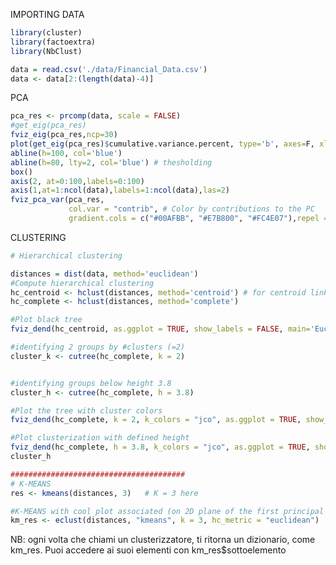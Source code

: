 IMPORTING DATA

```r

library(cluster)
library(factoextra)
library(NbClust)

data = read.csv('./data/Financial_Data.csv')
data <- data[2:(length(data)-4)]
```



PCA

```r
pca_res <- prcomp(data, scale = FALSE)
#get_eig(pca_res)
fviz_eig(pca_res,ncp=30)
plot(get_eig(pca_res)$cumulative.variance.percent, type='b', axes=F, xlab='n', ylab='cumulative PVE', ylim=c(0,100))
abline(h=100, col='blue')
abline(h=80, lty=2, col='blue') # thesholding
box()
axis(2, at=0:100,labels=0:100)
axis(1,at=1:ncol(data),labels=1:ncol(data),las=2)
fviz_pca_var(pca_res,
             col.var = "contrib", # Color by contributions to the PC
             gradient.cols = c("#00AFBB", "#E7B800", "#FC4E07"),repel = TRUE)    # Avoid text overlapping
```






CLUSTERING

```r

# Hierarchical clustering

distances = dist(data, method='euclidean')
#Compute hierarchical clustering
hc_centroid <- hclust(distances, method='centroid') # for centroid linkage
hc_complete <- hclust(distances, method='complete')

#Plot black tree
fviz_dend(hc_centroid, as.ggplot = TRUE, show_labels = FALSE, main='Euclidean-Centroid')

#identifying 2 groups by #clusters (=2)
cluster_k <- cutree(hc_complete, k = 2)


#identifying groups below height 3.8
cluster_h <- cutree(hc_complete, h = 3.8) 

#Plot the tree with cluster colors
fviz_dend(hc_complete, k = 2, k_colors = "jco", as.ggplot = TRUE, show_labels = FALSE, main='Euclidean-Complete')

#Plot clusterization with defined height
fviz_dend(hc_complete, h = 3.8, k_colors = "jco", as.ggplot = TRUE, show_labels = FALSE, main='Euclidean-Complete')
cluster_h

#######################################
# K-MEANS
res <- kmeans(distances, 3)   # K = 3 here

#K-MEANS with cool plot associated (on 2D plane of the first principal components)
km_res <- eclust(distances, "kmeans", k = 3, hc_metric = "euclidean") 

```

NB: ogni volta che chiami un clusterizzatore, ti ritorna un dizionario, come km_res.
Puoi accedere ai suoi elementi con km_res$sottoelemento

